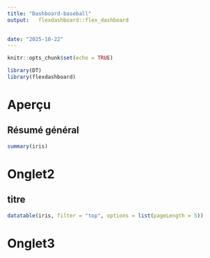 ```yaml
---
title: "Dashboard-baseball"
output:   flexdashboard::flex_dashboard

   
date: "2025-10-22"
---
```




```r
knitr::opts_chunk$set(echo = TRUE)

library(DT)
library(flexdashboard)
```

# Aperçu

## Résumé général

```r


summary(iris)
```

# Onglet2

## titre

```r
datatable(iris, filter = "top", options = list(pageLength = 5))

```

# Onglet3
